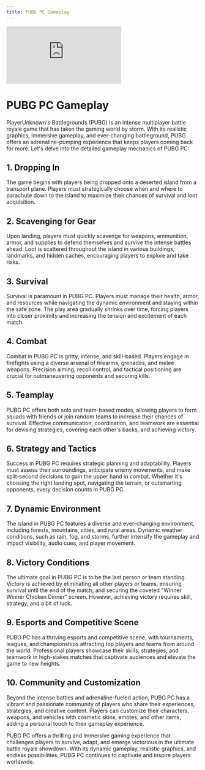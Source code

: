 ```yaml
---
title: PUBG PC Gameplay
---
```


<div style={{padding: '75% 0 0 0', position: 'relative'}}>
  <iframe src="https://player.vimeo.com/video/912739922?badge=0&amp;autopause=0&amp;player_id=0&amp;app_id=58479" frameborder="0" allow="autoplay; fullscreen; picture-in-picture" style={{position: 'absolute', top: 0, left: 0, width: '100%', height: '100%'}} title="doc1"></iframe>
</div>
<script src="https://player.vimeo.com/api/player.js"></script>



# PUBG PC Gameplay

PlayerUnknown's Battlegrounds (PUBG) is an intense multiplayer battle royale game that has taken the gaming world by storm. With its realistic graphics, immersive gameplay, and ever-changing battleground, PUBG offers an adrenaline-pumping experience that keeps players coming back for more. Let's delve into the detailed gameplay mechanics of PUBG PC:

## 1. Dropping In

The game begins with players being dropped onto a deserted island from a transport plane. Players must strategically choose when and where to parachute down to the island to maximize their chances of survival and loot acquisition.

## 2. Scavenging for Gear

Upon landing, players must quickly scavenge for weapons, ammunition, armor, and supplies to defend themselves and survive the intense battles ahead. Loot is scattered throughout the island in various buildings, landmarks, and hidden caches, encouraging players to explore and take risks.

## 3. Survival

Survival is paramount in PUBG PC. Players must manage their health, armor, and resources while navigating the dynamic environment and staying within the safe zone. The play area gradually shrinks over time, forcing players into closer proximity and increasing the tension and excitement of each match.

## 4. Combat

Combat in PUBG PC is gritty, intense, and skill-based. Players engage in firefights using a diverse arsenal of firearms, grenades, and melee weapons. Precision aiming, recoil control, and tactical positioning are crucial for outmaneuvering opponents and securing kills.

## 5. Teamplay

PUBG PC offers both solo and team-based modes, allowing players to form squads with friends or join random teams to increase their chances of survival. Effective communication, coordination, and teamwork are essential for devising strategies, covering each other's backs, and achieving victory.

## 6. Strategy and Tactics

Success in PUBG PC requires strategic planning and adaptability. Players must assess their surroundings, anticipate enemy movements, and make split-second decisions to gain the upper hand in combat. Whether it's choosing the right landing spot, navigating the terrain, or outsmarting opponents, every decision counts in PUBG PC.

## 7. Dynamic Environment

The island in PUBG PC features a diverse and ever-changing environment, including forests, mountains, cities, and rural areas. Dynamic weather conditions, such as rain, fog, and storms, further intensify the gameplay and impact visibility, audio cues, and player movement.

## 8. Victory Conditions

The ultimate goal in PUBG PC is to be the last person or team standing. Victory is achieved by eliminating all other players or teams, ensuring survival until the end of the match, and securing the coveted "Winner Winner Chicken Dinner" screen. However, achieving victory requires skill, strategy, and a bit of luck.

## 9. Esports and Competitive Scene

PUBG PC has a thriving esports and competitive scene, with tournaments, leagues, and championships attracting top players and teams from around the world. Professional players showcase their skills, strategies, and teamwork in high-stakes matches that captivate audiences and elevate the game to new heights.

## 10. Community and Customization

Beyond the intense battles and adrenaline-fueled action, PUBG PC has a vibrant and passionate community of players who share their experiences, strategies, and creative content. Players can customize their characters, weapons, and vehicles with cosmetic skins, emotes, and other items, adding a personal touch to their gameplay experience.

PUBG PC offers a thrilling and immersive gaming experience that challenges players to survive, adapt, and emerge victorious in the ultimate battle royale showdown. With its dynamic gameplay, realistic graphics, and endless possibilities, PUBG PC continues to captivate and inspire players worldwide.
